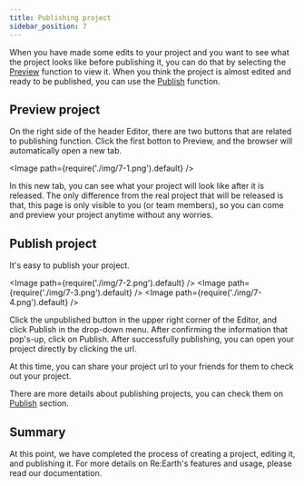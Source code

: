 ```yaml
---
title: Publishing project
sidebar_position: 7
---
```


When you have made some edits to your project and you want to see what the project looks like before publishing it, you can do that by selecting the [Preview](/user-manual/publication/preview-your-project) function to view it. When you think the project is almost edited and ready to be published, you can use the [Publish](/user-manual/publication/set-up-the-project-for-publication) function.

## Preview project

On the right side of the header Editor, there are two buttons that are related to publishing function. Click the first botton to Preview, and the browser will automatically open a new tab.

<Image path={require('./img/7-1.png').default} />

In this new tab, you can see what your project will look like after it is released. The only difference from the real project that will be released is that, this page is only visible to you (or team members), so you can come and preview your project anytime without any worries.

## Publish project

It's easy to publish your project.

<Image path={require('./img/7-2.png').default} />
<Image path={require('./img/7-3.png').default} />
<Image path={require('./img/7-4.png').default} />

<Order>
  <ListByNumber>
    Click the unpublished button in the upper right corner of the Editor, and click Publish in the drop-down menu.
  </ListByNumber>
  <ListByNumber>
    After confirming the information that pop's-up, click on Publish.
  </ListByNumber>
  <ListByNumber>
    After successfully publishing, you can open your project directly by clicking the url.
  </ListByNumber>
</Order>

At this time, you can share your project url to your friends for them to check out your project.

There are more details about publishing projects, you can check them on [Publish](http://localhost:3000/user-manual/publication/overview) section.

## Summary

At this point, we have completed the process of creating a project, editing it, and  publishing it. For more details on Re:Earth's features and usage, please read our documentation.

